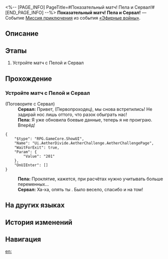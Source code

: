 <%-- [PAGE_INFO]
PageTitle=#Показательный матч! Пела и Сервал!#
[END_PAGE_INFO] --%>
{{Дополнить|Диалоги.}}
{{Миссия Инфобокс
|id              = 8014141
|Название        = 
|Изображение     = Миссия Показательный матч! Пела и Сервал!.png
|Тип             = Миссия приключения
|Событие         = «Эфирные войны»
|Глава           = 
|Условия         = 
|Персонажи       = Пела; Первопроходец; Сервал
|СтартЛокация    = [[Ярило-VI]] — [[Старый испытательный полигон]]
|Мир             = Ярило-VI
|Предыдущая      = 
|Следующая       = 
|Награды         = 
}}
'''Показательный матч! Пела и Сервал!''' — Событие [[Миссия приключения]] из события [[«Эфирные войны»]].

==Описание==
{{Описание|<!--официальное описание из Перекрёстка судеб-->}}

==Этапы==
# Устройте матч с Пелой и Сервал

==Прохождение==
{{Дополнить}}
===Устройте матч с Пелой и Сервал===
{{Описание миссии|тип=Миссия приключения|локация=Старый испытательный полигон|Основная игровая механика «Эфирных войн» - матчи. Бросьте вызов разным игрокам и покажите свою истинную силу!}}
{{Диалог Начало}}

;(Поговорите с Сервал)
:'''Сервал:''' Привет, (Первопроходец), мы снова встретились! Не задирай нос лишь оттого, что {{MC|ж=смогла|м=смог}} разок обыграть нас!
:'''Пела:''' Я уже обновила боевые данные, теперь я не проиграю. Вперёд!
<pre>{
	"$type": "RPG.GameCore.ShowUI",
	"Name": "Ui.AetherDivide.AetherChallenge.AetherChallengePage",
	"WaitForExit": true,
	"Param": {
		"Value": "201"
	},
	"OnUIEnter": []
}</pre>
:'''Пела:''' Проклятие, кажется, при расчётах нужно учитывать больше переменных...
:'''Сервал:''' Ха-ха, опять ты {{MC|ж=победила|м=победил}}. Было весело, спасибо и на том!
{{Диалог Конец}}

==На других языках==
{{На других языках
|en   = Exhibition Match, Pela & Serval!
|zhs  = 表演赛！佩拉&希露瓦
|zht  = 表演賽！佩拉&希露瓦
|ja   = エキシビションマッチ！ペラ&セーバル
|ko   = 시범 경기! 페라&서벌
|es   = Encuentro de exhibición: Pela y Serval
|fr   = Rencontre amicale&nbsp;: Pela & Serval&nbsp;!
|ru   = Показательный матч! Пела и Сервал!
|th   = แมตช์กระชับมิตร! Pela & Serval
|vi   = Giải Biểu Diễn! Pela & Serval
|de   = Schaukampf, Pela und Serval!
|id   = Pertandingan Ekshibisi, Pela & Serval!
|pt   = Batalha de Exibição, Pela e Serval!
}}

==История изменений==
{{История изменений|3.5}}

==Навигация==
{{Миссия приключения Навбокс|Глава }}

[[en:]]

